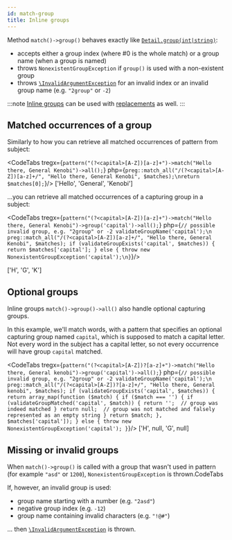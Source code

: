 ```yaml
---
id: match-group
title: Inline groups
---
```



Method `match()->group()` behaves exactly like [`Detail.group(int|string)`]:

- accepts either a group index (where #0 is the whole match) or a group name (when a group is named)
- throws `NonexistentGroupException` if `group()` is used with a non-existent group
- throws [`\InvalidArgumentException`] for an invalid index or an invalid group name (e.g. `"2group"` or `-2`)

:::note
[Inline groups] can be used with [replacements] as well.
:::

## Matched occurrences of a group

Similarly to how you can retrieve all matched occurrences of pattern from subject:

<CodeTabs
    tregx={`pattern("(?<capital>[A-Z])[a-z]+")->match("Hello there, General Kenobi")->all();`}
    php={`preg::match_all("/(?<capital>[A-Z])[a-z]+/", "Hello there, General Kenobi", $matches);\nreturn $matches[0];`}/>
<Result>['Hello', 'General', 'Kenobi']</Result>

...you can retrieve all matched occurrences of a capturing group in a subject:

<CodeTabs
    tregx={`pattern("(?<capital>[A-Z])[a-z]+")->match("Hello there, General Kenobi")->group('capital')->all();`}
    php={`// possible invalid group, e.g. "2group" or -2
validateGroupName('capital');\n
preg::match_all("/(?<capital>[A-Z])[a-z]+/", "Hello there, General Kenobi", $matches);
if (validateGroupExists('capital', $matches)) {
    return $matches['capital'];
} else {
    throw new NonexistentGroupException('capital');\n}`}/>

<Result>['H', 'G', 'K']</Result>

## Optional groups

Inline groups `match()->group()->all()` also handle optional capturing groups.

In this example, we'll match words, with a pattern that specifies an optional capturing group named `capital`, which
is supposed to match a capital letter. Not every word in the subject has a capital letter, so not every occurrence will
have group `capital` matched.

<CodeTabs
    tregx={`pattern("(?<capital>[A-Z])?[a-z]+")->match("Hello there, General kenobi")->group('capital')->all();`}
    php={`// possible invalid group, e.g. "2group" or -2
validateGroupName('capital');\n
preg::match_all("/(?<capital>[A-Z])?[a-z]+/", "Hello there, General kenobi", $matches);
if (validateGroupExists('capital', $matches)) {
    return array_map(function ($match) {
        if ($match === '') {
            if (validateGroupMatched('capital', $match)) {
                return '';  // group was indeed matched
            }
            return null;  // group was not matched and falsely represented as an empty string
        }
        return $match;
    }, $matches['capital']);
} else {
    throw new NonexistentGroupException('capital');
}`}/>
<Result>['H', null, 'G', null]</Result>

## Missing or invalid groups

When `match()->group()` is called with a group that wasn't used in pattern (for example `"asd"` or `1200`), `NonexistentGroupException` is thrown.CodeTabs

If, however, an invalid group is used:
  - group name starting with a number (e.g. `"2asd"`)
  - negative group index (e.g. `-12`)
  - group name containing invalid characters (e.g. `"!@#"`)

... then [`\InvalidArgumentException`] is thrown.

[Inline groups]: replace-by-group.mdx
[replacements]: replace-by-group.mdx
[`Detail.group(int|string)`]: match-details.md
[`\InvalidArgumentException`]: https://www.php.net/manual/en/class.invalidargumentexception.php
